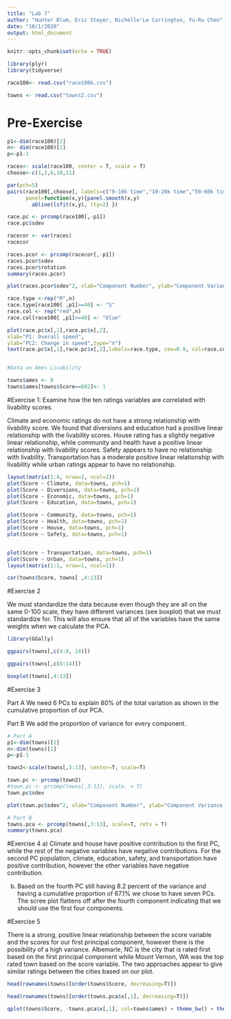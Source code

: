 ```yaml
---
title: "Lab 7"
author: "Hunter Blum, Eric Steyer, Nichelle'Le Carrington, Yu-Ru Chen"
date: "10/1/2020"
output: html_document
---
```


```r
knitr::opts_chunk$set(echo = TRUE)
```

```r
library(plyr)
library(tidyverse)

race100<- read.csv("race100k.csv")

towns <- read.csv("towns2.csv")
```


# Pre-Exercise
```r
p1<-dim(race100)[2]
n<- dim(race100)[1]
p<-p1-1

races<- scale(race100, center = T, scale = T)
choose<-c(1,2,6,10,11)

par(pch=5)
pairs(race100[,choose], labels=c("0-10k time","10-20k time","50-60k time", "90-100k time","age"), 
      panel=function(x,y){panel.smooth(x,y)
        abline(lsfit(x,y), lty=2) })

race.pc <- prcomp(race100[,-p1])
race.pc$sdev

racecor <- var(races)
racecor

races.pcor <- prcomp(racecor[,-p1])
races.pcor$sdev
races.pcor$rotation
summary(races.pcor)

plot(races.pcor$sdev^2, xlab="Component Number", ylab="Component Variance (eigenvalue)", main="Scree Diagram", type="l")

race.type <-rep("M",n)   
race.type[race100[ ,p1]>=40] <- "S"   
race.col <- rep("red",n)   
race.col[race100[ ,p1]>=40] <- "blue"

plot(race.pc$x[,1],race.pc$x[,2],          
xlab="P1: Overall speed",          
ylab="PC2: Change in speed",type="n")
text(race.pc$x[,1],race.pc$x[,2],labels=race.type, cex=0.9, col=race.col)


#Data on Ames Livability

towns$ames <- 0 
towns$ames[towns$Score==602]<- 1
```



#Exercise 1: Examine how the ten ratings variables are correlated with livability scores. 

Climate and economic ratings do not have a strong relationship with livability score. We found that diversions and education had a positive linear relationship with the livability scores. House rating has a slightly negative linear relationship, while community and health have a positive linear relationship with livability scores. Safety appears to have no relationship with livability. Transportation has a moderate positive linear relationship with livability while urban ratings appear to have no relationship. 
```r
layout(matrix(1:4, nrow=2, ncol=2))
plot(Score ~ Climate, data=towns, pch=1)
plot(Score ~ Diversions, data=towns, pch=1)
plot(Score ~ Economic, data=towns, pch=1)
plot(Score ~ Education, data=towns, pch=1)

plot(Score ~ Community, data=towns, pch=1)
plot(Score ~ Health, data=towns, pch=1)
plot(Score ~ House, data=towns, pch=1)
plot(Score ~ Safety, data=towns, pch=1)


plot(Score ~ Transportation, data=towns, pch=1)
plot(Score ~ Urban, data=towns, pch=1)
layout(matrix(1:1, nrow=1, ncol=1))

cor(towns$Score, towns[ ,4:13])
```


#Exercise 2

We must standardize the data because even though they are all on the same 0-100 scale, they have different variances (see boxplot) that we must standardize for. This will also ensure that all of the variables have the same weights when we calculate the PCA. 
```r
library(GGally)

ggpairs(towns[,c(4:8, 14)])

ggpairs(towns[,c(8:14)])

boxplot(towns[,4:13])
```


#Exercise 3

 Part A
  We need 6 PCs to explain 80% of the total variation as shown in the        cumulative proportion of our PCA.
  
  Part B
  We add the proportion of variance for every component. 

```r
# Part A
p1<-dim(towns)[2]   
n<-dim(towns)[1]  
p<-p1-1

town2<-scale(towns[,3:13], center=T, scale=T)

town.pc <- prcomp(town2)
#town.pc <- prcomp(towns[,3:13], scale. = T)
town.pc$sdev

plot(town.pc$sdev^2, xlab="Component Number", ylab="Component Variance (eigenvalue)",main="Scree Diagram", type="l")

# Part B
towns.pca <- prcomp(towns[,3:13], scale=T, retx = T)
summary(towns.pca)


```

#Exercise 4
a) Climate and house have positive contribution to the first PC, while the rest of the negative variables have negative contributions. For the second PC population, climate, education, safety, and transportation have positive contribution, however the other variables have negative contribution. 

b) Based on the fourth PC still having 8.2 percent of the variance and having a cumulative proportion of 67.1% we chose to have seven PCs. The scree plot flattens off after the fourth component indicating that we should use the first four components. 

#Exercise 5

There is a strong, positive linear relationship between the score variable and the scores for our first principal component, however there is the possibility of a high variance. Albemarle, NC is the city that is rated first based on the first principal component while Mount Vernon, WA was the top rated town based on the score variable. The two approaches appear to give similar ratings between the cities based on our plot. 

```r
head(rownames(towns)[order(towns$Score, decreasing=T)])

head(rownames(towns)[order(towns.pca$x[,1], decreasing=T)])

qplot(towns$Score, -towns.pca$x[,1], col=towns$ames) + theme_bw() + theme(aspect.ratio=1)

```
